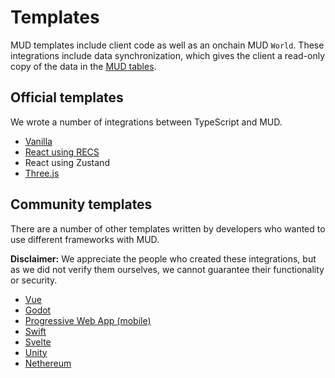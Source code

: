 # Templates

MUD templates include client code as well as an onchain MUD `World`.
These integrations include data synchronization, which gives the client a read-only copy of the data in the [MUD tables](/store/tables).

## Official templates

We wrote a number of integrations between TypeScript and MUD.

- [Vanilla](/templates/typescript/vanilla)
- [React using RECS](/templates/typescript/react-ecs)
- React using Zustand
- [Three.js](/templates/typescript/threejs)

## Community templates

There are a number of other templates written by developers who wanted to use different frameworks with MUD.

**Disclaimer:** We appreciate the people who created these integrations, but as we did not verify them ourselves, we cannot guarantee their functionality or security.

- [Vue](/templates/typescript/vue)
- [Godot](/templates/godot)
- [Progressive Web App (mobile)](/templates/pwa)
- [Swift](/templates/swift)
- [Svelte](/templates/svelte)
- [Unity](/templates/unity)
- [Nethereum](/templates/nethereum)
